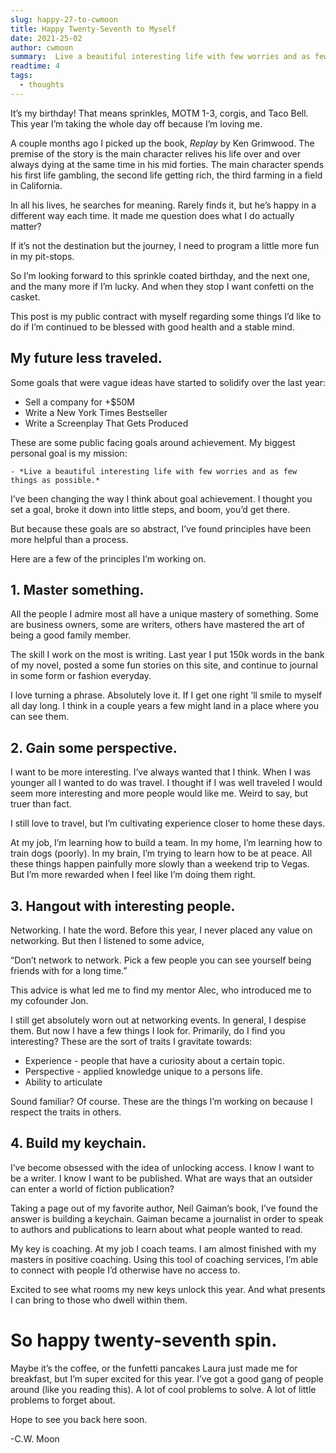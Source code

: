 ```yaml
---
slug: happy-27-to-cwmoon
title: Happy Twenty-Seventh to Myself
date: 2021-25-02
author: cwmoon
summary:  Live a beautiful interesting life with few worries and as few things as possible.
readtime: 4
tags:
  - thoughts
---
```


It’s my birthday! That means sprinkles, MOTM 1-3, corgis, and Taco Bell. This year I’m taking the whole day off because I’m loving me. 

A couple months ago I picked up the book, *Replay* by Ken Grimwood. The premise of the story is the main character relives his life over and over always dying at the same time in his mid forties. The main character spends his first life gambling, the second life getting rich, the third farming in a field in California.

In all his lives, he searches for meaning. Rarely finds it, but he’s happy in a different way each time. It made me question does what I do actually matter?

If it’s not the destination but the journey, I need to program a little more fun in my pit-stops. 

So I’m looking forward to this sprinkle coated birthday, and the next one, and the many more if I’m lucky. And when they stop I want confetti on the casket. 

This post is my public contract with myself regarding some things I’d like to do if I’m continued to be blessed with good health and a stable mind. 

## My future less traveled. 

Some goals that were vague ideas have started to solidify over the last year: 

- Sell a company for +$50M
- Write a New York Times Bestseller
- Write a Screenplay That Gets Produced

These are some public facing goals around achievement. My biggest personal goal is my mission:

	- *Live a beautiful interesting life with few worries and as few things as possible.*


I’ve been changing the way I think about goal achievement. I thought you set a goal, broke it down into little steps, and boom, you’d get there. 

But because these goals are so abstract, I’ve found principles have been more helpful than a process. 

Here are a few of the principles I’m working on. 

## 1. Master something.

All the people I admire most all have a unique mastery of something. Some are business owners, some are writers, others have mastered the art of being a good family member. 

The skill I work on the most is writing. Last year I put 150k words in the bank of my novel, posted a some fun stories on this site, and continue to journal in some form or fashion everyday. 

I love turning a phrase. Absolutely love it. If I get one right ’ll smile to myself all day long. I think in a couple years a few might land in a place where you can see them. 


## 2. Gain some perspective. 

I want to be more interesting. I’ve always wanted that I think. When I was younger all I wanted to do was travel. I thought if I was well traveled I would seem more interesting and more people would like me. Weird to say, but truer than fact. 

I still love to travel, but I’m cultivating experience closer to home these days. 

At my job, I’m learning how to build a team. In my home, I’m learning how to train dogs (poorly). In my brain, I’m trying to learn how to be at peace. All these things happen painfully more slowly than a weekend trip to Vegas. But I’m more rewarded when I feel like I’m doing them right. 

## 3. Hangout with interesting people.

Networking. I hate the word. Before this year, I never placed any value on networking. But then I listened to some advice, 

“Don’t network to network. Pick a few people you can see yourself being friends with for a long time.”

This advice is what led me to find my mentor Alec, who introduced me to my cofounder Jon. 

I still get absolutely worn out at networking events. In general, I despise them. But now I have a few things I look for. Primarily, do I find you interesting? These are the sort of traits I gravitate towards:

- Experience - people that have a curiosity about a certain topic. 
- Perspective - applied knowledge unique to a persons life. 
- Ability to articulate

Sound familiar? Of course. These are the things I’m working on because I respect the traits in others. 

## 4. Build my keychain. 

I’ve become obsessed with the idea of unlocking access. I know I want to be a writer. I know I want to be published. What are ways that an outsider can enter a world of fiction publication?

Taking a page out of my favorite author, Neil Gaiman’s book, I’ve found the answer is building a keychain. Gaiman became a journalist in order to speak to authors and publications to learn about what people wanted to read. 

My key is coaching. At my job I coach teams. I am almost finished with my masters in positive coaching. Using this tool of coaching services, I’m able to connect with people I’d otherwise have no access to. 

Excited to see what rooms my new keys unlock this year. And what presents I can bring to those who dwell within them. 

# So happy twenty-seventh spin. 

Maybe it’s the coffee, or the funfetti pancakes Laura just made me for breakfast, but I’m super excited for this year. I’ve got a good gang of people around (like you reading this). A lot of cool problems to solve. A lot of little problems to forget about. 

Hope to see you back here soon.

-C.W. Moon







